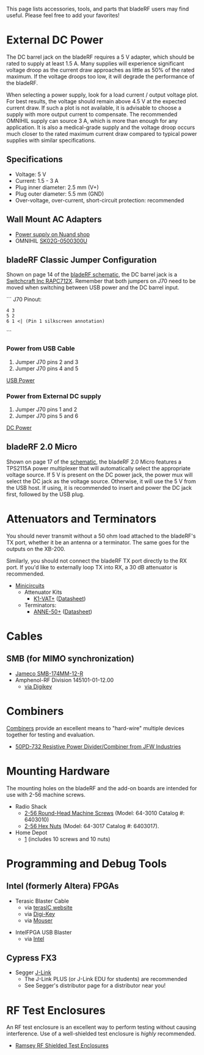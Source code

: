 This page lists accessories, tools, and parts that bladeRF users may find useful.  Please feel free to add your favorites!

= External DC Power =
The DC barrel jack on the bladeRF requires a 5&nbsp;V adapter, which should be rated to supply at least 1.5&nbsp;A. Many supplies will experience significant voltage droop as the current draw approaches as little as 50% of the rated maximum. If the voltage droops too low, it will degrade the performance of the bladeRF.

When selecting a power supply, look for a load current / output voltage plot. For best results, the voltage should remain above 4.5 V at the expected current draw. If such a plot is not available, it is advisable to choose a supply with more output current to compensate. The recommended OMNIHIL supply can source 3&nbsp;A, which is more than enough for any application. It is also a medical-grade supply and the voltage droop occurs much closer to the rated maximum current draw compared to typical power supplies with similar specifications.

== Specifications ==

* Voltage: 5 V
* Current: 1.5 - 3 A
* Plug inner diameter: 2.5 mm (V+)
* Plug outer diameter: 5.5 mm (GND)
* Over-voltage, over-current, short-circuit protection: recommended

== Wall Mount AC Adapters ==
* [https://www.nuand.com/blog/product/power-supply Power supply on Nuand shop]
* OMNIHIL [http://www.omnihil.com/products/ac-dc-power-adapter-adaptor-5v-sk02g-0500300u-with-plug-size-5-5mm-x-2-5mm-replacement-switching-power-supply-cord-cable-ps-wall-home-charger-mains-psu?variant=1494981313 SK02G-0500300U]

== bladeRF Classic Jumper Configuration ==

Shown on page&nbsp;14 of the [http://nuand.com/bladerf.pdf bladeRF schematic], the DC barrel jack is a [http://www.mouser.com/ds/2/393/rapc712x_cd-371318.pdf Switchcraft Inc RAPC712X]. Remember that both jumpers on J70 need to be moved when switching between USB power and the DC barrel input.

```
J70 Pinout:
 4 3
 5 2
 6 1 <| (Pin 1 silkscreen annotation) 
```

=== Power from USB Cable ===
# Jumper J70 pins 2 and 3
# Jumper J70 pins 4 and 5

[[http://nuand.com/images/bladeRF-J70-USB-power.jpg|USB Power]]

=== Power from External DC supply ===
# Jumper J70 pins 1 and 2
# Jumper J70 pins 5 and 6

[[http://nuand.com/images/bladeRF-J70-DC-power.jpg|DC Power]]

== bladeRF 2.0 Micro ==

Shown on page&nbsp;17 of the [http://www.nuand.com/bladeRF-micro.pdf schematic], the bladeRF&nbsp;2.0 Micro features a TPS2115A power multiplexer that will automatically select the appropriate voltage source. If 5&nbsp;V is present on the DC power jack, the power mux will select the DC jack as the voltage source. Otherwise, it will use the 5&nbsp;V from the USB host. If using, it is recommended to insert and power the DC jack first, followed by the USB plug.

= Attenuators and Terminators =

You should never transmit without a 50&nbsp;ohm load attached to the bladeRF's TX port, whether it be an antenna or a terminator. The same goes for the outputs on the XB-200.  

Similarly, you should not connect the bladeRF TX port directly to the RX port. If you'd like to externally loop TX into RX, a 30&nbsp;dB attenuator is recommended.

* [http://www.minicircuits.com Minicircuits]
** Attenuator Kits
*** [http://www.minicircuits.com/MCLStore/ModelSearch?model=K1-VAT%2B&search_type=info K1-VAT+] ([http://www.minicircuits.com/pdfs/K1-VAT+.pdf Datasheet])
** Terminators:
*** [http://www.minicircuits.com/MCLStore/ModelSearch?model=ANNE-50%2B&search_type=info ANNE-50+] ([http://www.minicircuits.com/pdfs/ANNE-50+.pdf Datasheet])

= Cables =

== SMB (for MIMO synchronization) ==

* [http://www.jameco.com/1/1/2376-smb-174mm-12-r-female-smb-plug-female-smb-plug-cable-assembly.html Jameco SMB-174MM-12-R]
* Amphenol-RF Division 145101-01-12.00
** [http://www.digikey.com/product-search/en?mpart=145101-01-12.00&vendor=115 via Digikey]

= Combiners =

[http://www.radio-electronics.com/info/rf-technology-design/coupler-combiner-splitter/rf-splitter-combiner-basics.php Combiners] provide an excellent means to "hard-wire" multiple devices together for testing and evaluation. 

* [http://www.jfwindustries.com/products/50PD_732_Resistive_Power_Divider_Combiner_from_JFW_Industries-1396-79.html 50PD-732 Resistive Power Divider/Combiner from JFW Industries]

= Mounting Hardware =

The mounting holes on the bladeRF and the add-on boards are intended for use with 2-56 machine screws.

* Radio Shack
** [http://www.radioshack.com/2-56-round-head-machine-screws-42-pack/6403010.html 2-56 Round-Head Machine Screws] (Model: 64-3010 Catalog #: 6403010)
** [http://www.radioshack.com/2-56-hex-nuts-40-pack/6403017.html 2-56 Hex Nuts] (Model: 64-3017 Catalog #: 6403017).
* Home Depot
** [http://www.homedepot.com/p/Crown-Bolt-2-56-x-3-8-in-Phillips-Slotted-Round-Head-Machine-Screws-37011/203085930] (includes 10 screws and 10 nuts)

= Programming and Debug Tools =

== Intel (formerly Altera) FPGAs ==

* Terasic Blaster Cable
** via [http://www.terasic.com.tw/cgi-bin/page/archive.pl?No=46 terasIC website]
** via [http://www.digikey.com/en/product-highlight/t/terasic-tech/usb-blaster-cable Digi-Key]
** via [http://www.mouser.com/new/terasic-technologies/terasic-USBblaster/ Mouser]

* IntelFPGA USB Blaster
** via [https://buyfpga.intel.com/PartDetail?partId=1212940 Intel]

== Cypress FX3 ==

* Segger [https://www.segger.com/jlink-debug-probes.html J-Link]
** The J-Link PLUS (or J-Link EDU for students) are recommended
** See Segger's distributor page for a distributor near you!

= RF Test Enclosures =

An RF test enclosure is an excellent way to perform testing without causing interference. Use of a well-shielded test enclosure is ''highly'' recommended.

* [http://ramseytest.com/product_list.php?category=1 Ramsey RF Shielded Test Enclosures]

